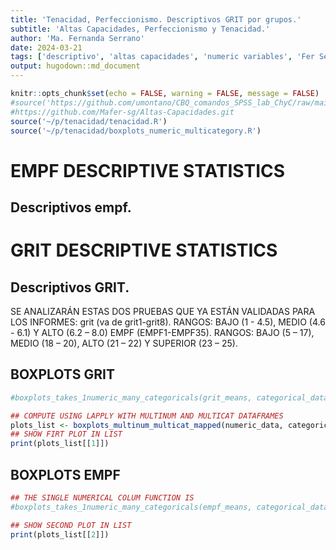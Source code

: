 ```yaml
---
title: 'Tenacidad, Perfeccionismo. Descriptivos GRIT por grupos.'
subtitle: 'Altas Capacidades, Perfeccionismo y Tenacidad.'
author: 'Ma. Fernanda Serrano'
date: 2024-03-21
tags: ['descriptivo', 'altas capacidades', 'numeric variables', 'Fer Serrano', 'tenacidad', 'perfeccionismo']
output: hugodown::md_document
---
```

```r
knitr::opts_chunk$set(echo = FALSE, warning = FALSE, message = FALSE)
#source('https://github.com/umontano/CBQ_comandos_SPSS_lab_ChyC/raw/main/correlation_graphics.R')
#https://github.com/Mafer-sg/Altas-Capacidades.git
source('~/p/tenacidad/tenacidad.R')
source('~/p/tenacidad/boxplots_numeric_multicategory.R')
```

# EMPF DESCRIPTIVE STATISTICS
## Descriptivos empf.
# GRIT DESCRIPTIVE STATISTICS
## Descriptivos GRIT.
SE ANALIZARÁN ESTAS DOS PRUEBAS QUE YA ESTÁN VALIDADAS PARA LOS INFORMES: grit (va de grit1-grit8). 
RANGOS: BAJO (1 - 4.5), MEDIO (4.6 - 6.1) Y ALTO (6.2 – 8.0) 
EMPF (EMPF1-EMPF35). RANGOS: BAJO (5 – 17), MEDIO (18 – 20), ALTO (21 – 22) Y SUPERIOR (23 – 25). 

## BOXPLOTS GRIT
```r
#boxplots_takes_1numeric_many_categoricals(grit_means, categorical_data)

## COMPUTE USING LAPPLY WITH MULTINUM AND MULTICAT DATAFRAMES
plots_list <- boxplots_multinum_multicat_mapped(numeric_data, categorical_data)
## SHOW FIRT PLOT IN LIST
print(plots_list[[1]])
```

## BOXPLOTS EMPF
```r
## THE SINGLE NUMERICAL COLUM FUNCTION IS
#boxplots_takes_1numeric_many_categoricals(empf_means, categorical_data)

## SHOW SECOND PLOT IN LIST
print(plots_list[[2]])
```

